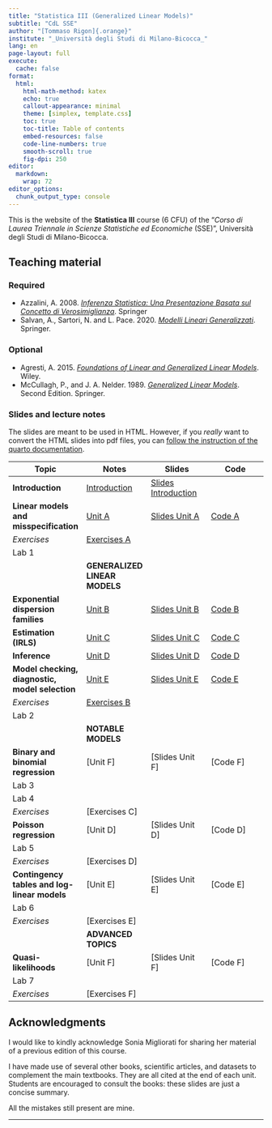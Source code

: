 ```yaml
---
title: "Statistica III (Generalized Linear Models)"
subtitle: "CdL SSE"
author: "[Tommaso Rigon]{.orange}"
institute: "_Università degli Studi di Milano-Bicocca_"
lang: en
page-layout: full
execute:
  cache: false
format:
  html:
    html-math-method: katex
    echo: true
    callout-appearance: minimal
    theme: [simplex, template.css]
    toc: true
    toc-title: Table of contents
    embed-resources: false
    code-line-numbers: true
    smooth-scroll: true
    fig-dpi: 250
editor: 
  markdown: 
    wrap: 72
editor_options: 
  chunk_output_type: console
---
```


This is the website of the **Statistica III** course (6 CFU) of the "*Corso di Laurea Triennale in Scienze Statistiche ed Economiche* (SSE)", Università degli Studi di Milano-Bicocca.

## Teaching material

### Required

- Azzalini, A. 2008. [*Inferenza Statistica: Una Presentazione Basata sul Concetto di Verosimiglianza*](https://link.springer.com/book/9788847001305). Springer
- Salvan, A., Sartori, N. and L. Pace. 2020. [*Modelli Lineari Generalizzati*](https://doi.org/10.1007/978-88-470-3995-7_10). Springer.
    
### Optional 

- Agresti, A. 2015. [*Foundations of Linear and Generalized Linear Models*](https://www.wiley.com/en-us/Foundations+of+Linear+and+Generalized+Linear+Models-p-9781118730034). Wiley.
- McCullagh, P., and J. A. Nelder. 1989. [*Generalized Linear Models*](https://www.taylorfrancis.com/books/mono/10.1201/9780203753736/generalized-linear-models-mccullagh). Second Edition. Springer.

### Slides and lecture notes

The slides are meant to be used in HTML. However, if you *really* want
to convert the HTML slides into pdf files, you can [follow the
instruction of the quarto
documentation](https://quarto.org/docs/presentations/revealjs/presenting.html#print-to-pdf).

| Topic | Notes | Slides | Code |
|-------------------|------------------|------------------|------------------|
| **Introduction** | [Introduction](slides/un_intro.html) | [Slides Introduction](slides/un_intro_slides.html) |  |
| **Linear models and misspecification** | [Unit A](slides/un_A.html) | [Slides Unit A](slides/un_A_slides.html) | [Code A](code/un_A.R) |
| *Exercises* | [Exercises A](exe/exe_A.html) |  |  |
| Lab 1 | | | |
| | **GENERALIZED LINEAR MODELS** | | |
| **Exponential dispersion families** | [Unit B](slides/un_B.html) | [Slides Unit B](slides/un_B_slides.html)| [Code B](code/un_B.R) |
| **Estimation (IRLS)** | [Unit C](slides/un_C.html) | [Slides Unit C](slides/un_B_slides.html)| [Code C](code/un_B.R) |
| **Inference** | [Unit D](slides/un_B.html) | [Slides Unit D](slides/un_B_slides.html)| [Code D](code/un_D.R) |
| **Model checking, diagnostic, model selection** | [Unit E](slides/un_E.html) | [Slides Unit E](slides/un_B_slides.html)| [Code E](code/un_E.R) |
| *Exercises* | [Exercises B](exe/exe_B.html) |  |  |
| Lab 2 | | | |
| | **NOTABLE MODELS** | | |
| **Binary and binomial regression** | [Unit F] | [Slides Unit F] | [Code F] |
| Lab 3 | | | |
| Lab 4 | | | |
| *Exercises* | [Exercises C] |  |  |
| **Poisson regression** | [Unit D] | [Slides Unit D] | [Code D] |
| Lab 5 | | | |
| *Exercises* | [Exercises D] |  |  |
| **Contingency tables and log-linear models** | [Unit E] | [Slides Unit E] | [Code E] |
| Lab 6 | | | |
| *Exercises* | [Exercises E] |  |  |
| | **ADVANCED TOPICS** | | |
| **Quasi-likelihoods** | [Unit F] | [Slides Unit F] | [Code F] |
| Lab 7 | | | |
| *Exercises* | [Exercises F] |  |  |

<!-- ## Exam -->

<!-- #### Mock exam -->

<!-- An example of written examination is provided at [this link](exe/exe_exam.html).  -->

<!-- ## Prerequisites -->

<!-- Knowledge of the topics (i) linear algebra, (ii) linear models is highly recommended. -->

<!-- Knowledge of topics covered in the courses Probability and Statistics M -->

<!-- and Advanced Statistics M is also highly recommended. -->

## Acknowledgments

I would like to kindly acknowledge Sonia Migliorati for sharing her material of a previous edition of this course. 

I have made use of several other books, scientific articles, and
datasets to complement the main textbooks. They are all cited at the end
of each unit. Students are encouraged to consult the books: these slides
are just a concise summary.

All the mistakes still present are mine.

------------------------------------------------------------------------
